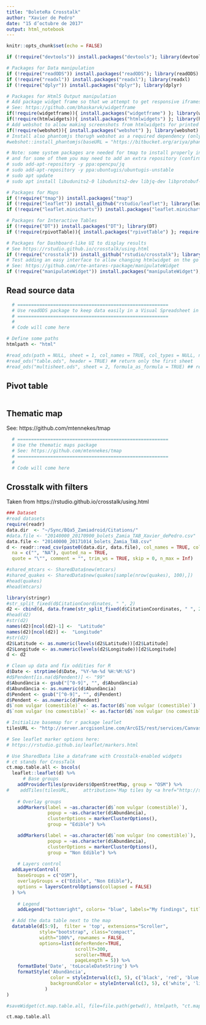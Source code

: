 ```yaml
---
title: "BoleteRa Crosstalk"
author: "Xavier de Pedro"
date: "15 d’octubre de 2017"
output: html_notebook
---
```


```r
knitr::opts_chunk$set(echo = FALSE)
```

```r
if (!require("devtools")) install.packages("devtools"); library(devtools)

# Packages for Data manipulation
if (!require("readODS")) install.packages("readODS"); library(readODS)
if (!require("readxl")) install.packages("readxl"); library(readxl)
if (!require("dplyr")) install.packages("dplyr"); library(dplyr)

# Packages for Html5 Output manipulation
# Add package widget frame so that we attempt to get responsive iframes produced by htmlwidgets
# See: https://github.com/bhaskarvk/widgetframe
if(!require(widgetframe)){ install.packages("widgetframe") }; library(widgetframe)
if(!require(htmlwidgets)){ install.packages("htmlwidgets") }; library(htmlwidgets) 
# Add webshot to allow making screenshots from htmlwidgets for printed versions of reports
if(!require(webshot)){ install.packages("webshot") }; library(webshot)
# Install also phantomjs thorugh webshot as a required dependency (only once)
#webshot::install_phantomjs(baseURL = "https://bitbucket.org/ariya/phantomjs/downloads/")

# Note: some system packages are needed for tmap to install properly in Ubuntu 16.04 systems
# and for some of them you may need to add an extra repository (confirmed upto Ubuntu 16.04)
# sudo add-apt-repository -y ppa:opencpu/jq
# sudo add-apt-repository -y ppa:ubuntugis/ubuntugis-unstable
# sudo apt update
# sudo apt install libudunits2-0 libudunits2-dev libjq-dev libprotobuf-dev protobuf-compiler libgdal20

# Packages for Maps
if (!require("tmap")) install.packages("tmap")
if (!require("leaflet")) install_github("rstudio/leaflet"); library(leaflet)
if (!require("leaflet.minicharts")) install.packages("leaflet.minicharts"); library(leaflet.minicharts)

# Packages for Interactive Tables
if (!require("DT")) install.packages("DT"); library(DT)
if (!require(rpivotTable)){ install.packages("rpivotTable") }; require(rpivotTable)

# Packages for Dashboard-like UI to display results 
# See https://rstudio.github.io/crosstalk/using.html
if (!require("crosstalk")) install_github("rstudio/crosstalk"); library(crosstalk)
# Test adding an easy interface to allow changing htmlwidget on the go with manipulatewidget
# See: https://github.com/rte-antares-rpackage/manipulateWidget
if (!require("manipulateWidget")) install.packages("manipulateWidget"); library(manipulateWidget) 

```

## Read source data

```r
  # =======================================================
  # Use readODS package to keep data easily in a Visual Spreadsheet in LibreOffice
  # =======================================================
  # 
  # Code will come here

# Define some paths
htmlpath <- "html"

#read_ods(path = NULL, sheet = 1, col_names = TRUE, col_types = NULL, na = "", skip = 0, formula_as_formula = FALSE, range = NULL)
#read_ods("table.ods", header = TRUE) ## return only the first sheet
#read_ods("multisheet.ods", sheet = 2, formula_as_formula = TRUE) ## return the second sheet with formula read as formula

```

## Pivot table

```r


```

## Thematic map

See: https://github.com/mtennekes/tmap

```r
  # =======================================================
  # Use the thematic maps package
  # See: https://github.com/mtennekes/tmap
  # =======================================================
  # 
  # Code will come here


```

## Crosstalk with filters

Taken from https://rstudio.github.io/crosstalk/using.html

```r
### Dataset
#read datasets
require(readr)
data.dir  <- "~/Sync/BQa5_Zamiadroid/Citations/"
#data.file <- "20140000_20170900_bolets_Zamia_TAB_Xavier_dePedro.csv"
data.file <- "20140000_20171014_bolets_Zamia_TAB.csv"
d <- readr::read_csv(paste0(data.dir, data.file), col_names = TRUE, col_types = NULL,
  na = c("", "NA"), quoted_na = TRUE,
  quote = "\"", comment = "", trim_ws = TRUE, skip = 0, n_max = Inf)

#shared_mtcars <- SharedData$new(mtcars)
#shared_quakes <- SharedData$new(quakes[sample(nrow(quakes), 100),])
#head(quakes)
#head(mtcars)

library(stringr)
#str_split_fixed(d$CitationCoordinates, " ", 2)
d2 <- cbind(d, data.frame(str_split_fixed(d$CitationCoordinates, " ", 2)))
#head(d2)
#str(d2)
names(d2)[ncol(d2)-1] <-  "Latitude"
names(d2)[ncol(d2)] <-  "Longitude"
#str(d2)
d2$Latitude <- as.numeric(levels(d2$Latitude))[d2$Latitude]
d2$Longitude <- as.numeric(levels(d2$Longitude))[d2$Longitude]
d <- d2

# Clean up data and fix oddities for R
d$Date <- strptime(d$Date, "%Y-%m-%d %H:%M:%S")
#d$Pendent[is.na(d$Pendent)] <- "99"
d$Abundància <- gsub("[^0-9]", "", d$Abundància) 
d$Abundància <- as.numeric(d$Abundància)
d$Pendent <- gsub("[^0-9]", "", d$Pendent) 
d$Pendent <- as.numeric(d$Pendent)
d$`nom vulgar (comestible)` <- as.factor(d$`nom vulgar (comestible)`)
d$`nom vulgar (no comestible)` <- as.factor(d$`nom vulgar (no comestible)`)

# Initialize basemap for r package leaflet
tilesURL <- "http://server.arcgisonline.com/ArcGIS/rest/services/Canvas/World_Light_Gray_Base/MapServer/tile/{z}/{y}/{x}"

# See leaflet marker options here: 
# https://rstudio.github.io/leaflet/markers.html 

# Use SharedData like a dataframe with Crosstalk-enabled widgets
# ct stands for CrossTalk
ct.map.table.all <- bscols(
  leaflet::leaflet(d) %>% 
      # Base groups
    addProviderTiles(providers$OpenStreetMap, group = "OSM") %>%
#    addTiles(tilesURL, 	attribution='Map tiles by <a href="http://server.arcgisonline.com">ArcGIS online</a> &mdash; Map data &copy; <a href="http://www.openstreetmap.org/copyright">OpenStreetMap</a>') %>% 
  
    # Overlay groups
    addMarkers(label = ~as.character(d$`nom vulgar (comestible)`),
               popup = ~as.character(d$Abundància),
               clusterOptions = markerClusterOptions(),
               group = "Edible") %>%

    addMarkers(label = ~as.character(d$`nom vulgar (no comestible)`),
               popup = ~as.character(d$Abundància),
               clusterOptions = markerClusterOptions(),
               group = "Non Edible") %>%
  
    # Layers control
  addLayersControl(
    baseGroups = c("OSM"),
    overlayGroups = c("Edible", "Non Edible"),
    options = layersControlOptions(collapsed = FALSE)
  ) %>%
  
    # Legend
    addLegend("bottomright", colors= "blue", labels="My findings", title="Catalonia"),

  # Add the data table next to the map
  datatable(d[5:9],  filter = 'top', extensions="Scroller", 
            style="bootstrap", class="compact",
            width="100%", rownames = FALSE, 
            options=list(deferRender=TRUE, 
                         scrollY=300, 
                         scroller=TRUE, 
                         pageLength = 5)) %>%
    formatDate('Date', 'toLocaleDateString') %>%
    formatStyle('Abundància', 
                color = styleInterval(c(3, 5), c('black', 'red', 'blue')),
                backgroundColor = styleInterval(c(3, 5), c('white', 'lightyellow', 'yellow'))
              )
)

#saveWidget(ct.map.table.all, file=file.path(getwd(), htmlpath, "ct.map.table.all.html"), selfcontained=TRUE) 

ct.map.table.all

```


